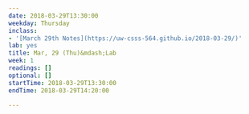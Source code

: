 ```yaml
---
date: 2018-03-29T13:30:00
weekday: Thursday
inclass:
- '[March 29th Notes](https://uw-csss-564.github.io/2018-03-29/)'
lab: yes
title: Mar, 29 (Thu)&mdash;Lab
week: 1
readings: []
optional: []
startTime: 2018-03-29T13:30:00
endTime: 2018-03-29T14:20:00

---
```

